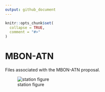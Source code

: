 ```yaml
---
output: github_document
---
```


<!-- README.md is generated from README.Rmd. Please edit that file -->

```r
knitr::opts_chunk$set(
  collapse = TRUE,
  comment = "#>"
)
```

# MBON-ATN

<!-- badges: start -->
<!-- badges: end -->

Files associated with the MBON-ATN proposal.

![station figure](Figures/mbon-atn_map.png)
